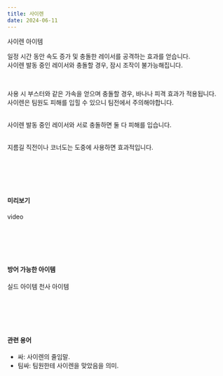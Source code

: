 ```yaml
---
title: 사이렌
date: 2024-06-11
---
```


<Sprite className="item" backgroundPosition="-321px -14px">사이렌 아이템</Sprite>

<Bq>일정 시간 동안 속도 증가 및 충돌한 레이서를 공격하는 효과를 얻습니다.<br/>
사이렌 발동 중인 레이서와 충돌할 경우, 잠시 조작이 불가능해집니다.</Bq>

<br/>

사용 시 부스터와 같은 가속을 얻으며 충돌할 경우, 바나나 피격 효과가 적용됩니다. <br/>
사이렌은 팀원도 피해를 입힐 수 있으니 팀전에서 주의해야합니다.<br/><br/>

사이렌 발동 중인 레이서와 서로 충돌하면 둘 다 피해를 입습니다.

<br/>

<Division className="mdTip">
    <Paragraph className="mdTipText">지름길 직전이나 코너도는 도중에 사용하면 효과적입니다.</Paragraph>
</Division>

<br/><br/><br/><br/>

#### 미리보기

<Division className="mdRatio">video</Division>

<br/><br/><br/><br/>

#### 방어 가능한 아이템

<Division className="mdFlex mdCg">
    <Sprite className="item" backgroundPosition="-244px -165px">실드 아이템</Sprite>
    <Sprite className="item" backgroundPosition="-87px -13px">천사 아이템</Sprite>
</Division>

<br/><br/><br/><br/>

#### 관련 용어

- 싸: 사이렌의 줄임말.
- 팀싸: 팀원한테 사이렌을 맞았음을 의미. 